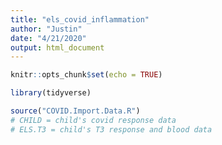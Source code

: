 ```yaml
---
title: "els_covid_inflammation"
author: "Justin"
date: "4/21/2020"
output: html_document
---
```


```r
knitr::opts_chunk$set(echo = TRUE)
```

```r
library(tidyverse)
```

```r
source("COVID.Import.Data.R")
# CHILD = child's covid response data
# ELS.T3 = child's T3 response and blood data
```

